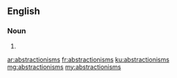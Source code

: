 ==English==

===Noun===
{{head|en|noun plural form}}

# {{plural of|abstractionism|lang=en}}

[[ar:abstractionisms]]
[[fr:abstractionisms]]
[[ku:abstractionisms]]
[[mg:abstractionisms]]
[[my:abstractionisms]]